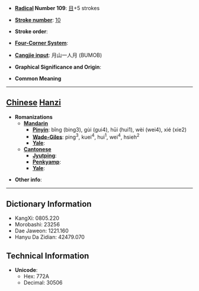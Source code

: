 * '''[[Wiktionary:Chinese radical index| Radical]] Number 109''': [[Wiktionary:Chinese radical index 目|目]]+5 strokes

* '''[[Wiktionary:Chinese total strokes index|Stroke number]]''': [[Wiktionary:Chinese total strokes index 10|10]]

* '''Stroke order''': 

* '''[[Wiktionary:Chinese four corner index|Four-Corner System]]''': 

* '''[[Wiktionary:Chinese Cangjie index|Cangjie input]]''': 月山一人月 (BUMOB)

* '''Graphical Significance and Origin''': 

* '''Common Meaning'''

----

== [[Chinese]] [[Hanzi]] ==

* '''Romanizations'''
** '''[[Mandarin]]'''
*** '''[[Pinyin]]''': bǐng (bing3), gùi (gui4), hūi (hui1), wèi (wei4), xié (xie2)
*** '''[[Wade-Giles]]''': ping<sup>3</sup>, kuei<sup>4</sup>, hui<sup>1</sup>, wei<sup>4</sup>, hsieh<sup>2</sup>
*** '''[[Yale]]''': 
** '''[[Cantonese]]'''
*** '''[[Jyutping]]''':
*** '''[[Penkyamp]]''': 
*** '''[[Yale]]''': 

* '''Other info''': 

----

== Dictionary Information ==

* KangXi: 0805.220
* Morobashi: 23256
* Dae Jaweon: 1221.160
* Hanyu Da Zidian: 42479.070

== Technical Information ==

* '''Unicode''':
** Hex: 772A
** Decimal: 30506